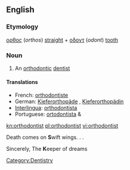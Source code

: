 ==English==

===Etymology===
{{etyl|el}} [[ορθος]] (''orthos'') [[straight]] + [[οδοντ]] (''odont'') [[tooth]]

===Noun===
{{en-noun}}

# An [[orthodontic]] [[dentist]]

====Translations====
* French: [[orthodontiste]]
* German: [[Kieferorthopäde]] {{m}}, [[Kieferorthopädin]] {{f}}
* [[Interlingua]]: [[orthodontista]]
* Portuguese: [[ortodontista]] {{m}} & {{f}}

[[Category:Dentistry]]

[[kn:orthodontist]]
[[pl:orthodontist]]
[[vi:orthodontist]]

Death comes on '''S'''wift wings. . .

Sincerely,
The '''K'''eeper of dreams